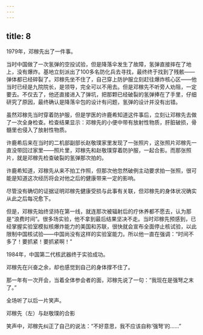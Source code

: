 ```yaml
---
---
---
```

title: 8
---



1979年，邓稼先出了一件事。

当时中国做了一次氢弹的空投试验，但是降落伞发生了故障，氢弹直接摔在了地上，没有爆炸。基地立刻派出了100多名防化兵去寻找，最终终于找到了残骸——弹体都已经碎裂了。邓稼先坐不住了，自己穿上防护服立刻赶往爆炸核心区——他当时已经是九院院长，是领导，完全可以不用去。但是邓稼先不听旁人劝阻，一定要去。不仅去了，他还直接进入了弹坑，把那颗已经破裂的氢弹捧在了手里，仔细研究了原因，最终确认是降落伞包的设计有问题，氢弹的设计并没有出错。

虽然邓稼先当时穿着防护服，但是学医的许鹿希知道这件事后，立刻让邓稼先去做了一次全身检查。检查结果显示：邓稼先的小便中带有放射性物质，肝脏破损，骨髓里也侵入了放射性物质。

许鹿希后来在当时的二机部副部长赵敬璞家里发现了一张照片，这张照片邓稼先一直没带回过家里——照片里，邓稼先和赵敬璞穿着防护服，一起合影。而那张照片，就是邓稼先检查破裂的氢弹那次拍的。

许鹿希知道，邓稼先从来不拍工作照，但那次他忽然破例主动要求拍一张照，很可能是知道这次经历将会对他之后的健康带来一定的影响。

尽管没有确切的证据证明邓稼先健康受损与此事有关联，但邓稼先的身体状况确实从此之后每况愈下。

但是，邓稼先始终坚持在第一线，就连那次被辐射后的疗休养都不愿去，认为那是“浪费时间”。很多场实验，他不拿到最后结果坚决不走。当时邓稼先预感到，已经掌握实验室模拟核爆炸能力的美国和苏联，很快就会宣布全面停止核试验，以此限制中国核试验——中国尚没有这样的实验室能力。所以他一直在强调：“时间不多了！要抓紧！要抓紧啊！”

1984年，中国第二代核武器终于实验成功。

邓稼先在兴奋之余，却也感觉到自己的身体撑不住了。

那一年有一次开会，当着全体参会者的面，邓稼先说了一句：“我现在是强弩之末了。”

全场听了以后一片笑声。

邓稼先（左）与赵敬璞的合影



笑声中，邓稼先纠正了自己的说法：“不好意思，我不应该自称‘强弩’的……”